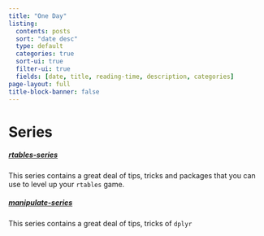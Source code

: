 ```yaml
---
title: "One Day"
listing:
  contents: posts
  sort: "date desc"
  type: default
  categories: true
  sort-ui: true
  filter-ui: true
  fields: [date, title, reading-time, description, categories]
page-layout: full
title-block-banner: false
---
```


# Series

##### [rtables-series](rtables-series.html)
This series contains a great deal of tips, tricks and packages
that you can use to level up your `rtables` game.

##### [manipulate-series](manipulate-series.html)
This series contains a great deal of tips, tricks of `dplyr`

